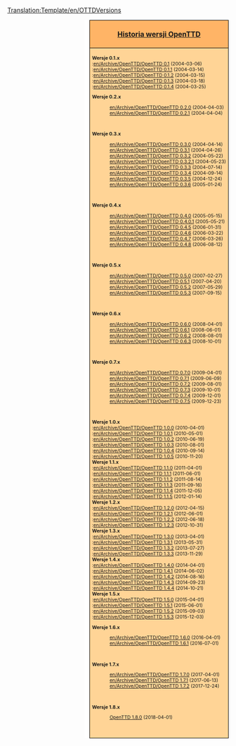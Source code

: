 <noinclude>[[Translation:Template/en/OTTDVersions]]</noinclude><noinclude>{{en/other languages|en=Template:OTTDVersions|pl=Template:OTTDWersje}}{{en/-}}
</noinclude><div style="float:right; padding-left:12px; background:#ffffff;">
<div style="border:1px solid #000000; background:#ffb466; padding:5px; -moz-border-radius-topleft:5px; -moz-border-radius-topright:5px; font-size: 12pt;">
<center><strong><font size="3">[[pl/Archive/OpenTTD/Historia wersji OpenTTD|Historia wersji OpenTTD]]</font></strong></center>
</div>
<div style="border:1px solid black; border-top-width: 0px; background:#ffd496; padding:5px; -moz-border-radius-bottomleft:5px; -moz-border-radius-bottomright:8px; font-size: 8pt;">
'''Wersje 0.1.x'''<br>
:[[en/Archive/OpenTTD/OpenTTD 0.1]] (2004-03-06)<br>
:[[en/Archive/OpenTTD/OpenTTD 0.1.1]] (2004-03-14)<br>
:[[en/Archive/OpenTTD/OpenTTD 0.1.2]] (2004-03-15)<br>
:[[en/Archive/OpenTTD/OpenTTD 0.1.3]] (2004-03-18)<br>
:[[en/Archive/OpenTTD/OpenTTD 0.1.4]] (2004-03-25)<br>
<!--
'''Wersje 0.2.x'''<br>
:[[OpenTTD 0.2.0]] (2004-04-03)<br>
:[[OpenTTD 0.2.1]] (2004-04-04)<br>

'''Wersje 0.3.x'''<br>
:[[OpenTTD 0.3.0]] (2004-04-14)<br>
:[[OpenTTD 0.3.1]] (2004-04-26)<br>
:[[OpenTTD 0.3.2]] (2004-05-22)<br>
:[[OpenTTD 0.3.2.1]] (2004-05-23)<br>
:[[OpenTTD 0.3.3]] (2004-07-14)<br>
:[[OpenTTD 0.3.4]] (2004-09-14)<br>
:[[OpenTTD 0.3.5]] (2004-12-24)<br>
:[[OpenTTD 0.3.6]] (2005-01-24)<br>

'''Wersje 0.4.x'''<br>
:[[OpenTTD 0.4.0]] (2005-05-15)<br>
:[[OpenTTD 0.4.0.1]] (2005-05-21)<br>
:[[OpenTTD 0.4.5]] (2006-01-31)<br>
:[[OpenTTD 0.4.6]] (2006-03-22)<br>
:[[OpenTTD 0.4.7]] (2006-03-26)<br>
:[[OpenTTD 0.4.8]] (2006-08-12)<br>

'''Wersje 0.5.x'''<br>
:[[OpenTTD 0.5.0]] (2007-02-27)<br>
:[[OpenTTD 0.5.1]] (2007-04-20)<br>
:[[OpenTTD 0.5.2]] (2007-05-29)<br>
:[[OpenTTD 0.5.3]] (2007-09-15)<br>

'''Wersje 0.6.x'''<br>
:[[OpenTTD 0.6.0]] (2008-04-01)<br>
:[[OpenTTD 0.6.1]] (2008-06-01)<br>
:[[OpenTTD 0.6.2]] (2008-08-01)<br>
:[[OpenTTD 0.6.3]] (2008-10-01)<br>

'''Wersje '0.7.x'''<br>
:[[OpenTTD 0.7.0]] (2009-04-01)<br>
:[[OpenTTD 0.7.1]] (2009-06-09)<br>
:[[OpenTTD 0.7.2]] (2009-08-01)<br>
:[[OpenTTD 0.7.3]] (2009-10-01)<br>
:[[OpenTTD 0.7.4]] (2009-12-01)<br>
:[[OpenTTD 0.7.5]] (2009-12-23)<br>
-->
<div class="mw-collapsible {{#ifeq:{{{expand}}}|0.2| |mw-collapsed}}" style="clear:both">
'''Wersje 0.2.x'''
<div class="mw-collapsible-content">
:[[en/Archive/OpenTTD/OpenTTD 0.2.0]] (2004-04-03)
:[[en/Archive/OpenTTD/OpenTTD 0.2.1]] (2004-04-04)
<br/>
</div>
</div>

<div class="mw-collapsible {{#ifeq:{{{expand}}}|0.3| |mw-collapsed}}" style="clear:both">
'''Wersje 0.3.x'''
<div class="mw-collapsible-content">
:[[en/Archive/OpenTTD/OpenTTD 0.3.0]] (2004-04-14)
:[[en/Archive/OpenTTD/OpenTTD 0.3.1]] (2004-04-26)
:[[en/Archive/OpenTTD/OpenTTD 0.3.2]] (2004-05-22)
:[[en/Archive/OpenTTD/OpenTTD 0.3.2.1]] (2004-05-23)
:[[en/Archive/OpenTTD/OpenTTD 0.3.3]] (2004-07-14)
:[[en/Archive/OpenTTD/OpenTTD 0.3.4]] (2004-09-14)
:[[en/Archive/OpenTTD/OpenTTD 0.3.5]] (2004-12-24)
:[[en/Archive/OpenTTD/OpenTTD 0.3.6]] (2005-01-24)
<br/>
</div>
</div>

<div class="mw-collapsible {{#ifeq:{{{expand}}}|0.4| |mw-collapsed}}" style="clear:both">
'''Wersje 0.4.x'''
<div class="mw-collapsible-content">
:[[en/Archive/OpenTTD/OpenTTD 0.4.0]] (2005-05-15)
:[[en/Archive/OpenTTD/OpenTTD 0.4.0.1]] (2005-05-21)
:[[en/Archive/OpenTTD/OpenTTD 0.4.5]] (2006-01-31)
:[[en/Archive/OpenTTD/OpenTTD 0.4.6]] (2006-03-22)
:[[en/Archive/OpenTTD/OpenTTD 0.4.7]] (2006-03-26)
:[[en/Archive/OpenTTD/OpenTTD 0.4.8]] (2006-08-12)
<br/>
</div>
</div>

<div class="mw-collapsible {{#ifeq:{{{expand}}}|0.5| |mw-collapsed}}" style="clear:both">
'''Wersje 0.5.x'''
<div class="mw-collapsible-content">
:[[en/Archive/OpenTTD/OpenTTD 0.5.0]] (2007-02-27)
:[[en/Archive/OpenTTD/OpenTTD 0.5.1]] (2007-04-20)
:[[en/Archive/OpenTTD/OpenTTD 0.5.2]] (2007-05-29)
:[[en/Archive/OpenTTD/OpenTTD 0.5.3]] (2007-09-15)
<br/>
</div>
</div>

<div class="mw-collapsible {{#ifeq:{{{expand}}}|0.6| |mw-collapsed}}" style="clear:both">
'''Wersje 0.6.x'''
<div class="mw-collapsible-content">
:[[en/Archive/OpenTTD/OpenTTD 0.6.0]] (2008-04-01)
:[[en/Archive/OpenTTD/OpenTTD 0.6.1]] (2008-06-01)
:[[en/Archive/OpenTTD/OpenTTD 0.6.2]] (2008-08-01)
:[[en/Archive/OpenTTD/OpenTTD 0.6.3]] (2008-10-01)
<br/>
</div>
</div>

<div class="mw-collapsible {{#ifeq:{{{expand}}}|0.7| |mw-collapsed}}" style="clear:both">
'''Wersje 0.7.x'''
<div class="mw-collapsible-content">
:[[en/Archive/OpenTTD/OpenTTD 0.7.0]] (2009-04-01)
:[[en/Archive/OpenTTD/OpenTTD 0.7.1]] (2009-06-09)
:[[en/Archive/OpenTTD/OpenTTD 0.7.2]] (2009-08-01)
:[[en/Archive/OpenTTD/OpenTTD 0.7.3]] (2009-10-01)
:[[en/Archive/OpenTTD/OpenTTD 0.7.4]] (2009-12-01)
:[[en/Archive/OpenTTD/OpenTTD 0.7.5]] (2009-12-23)
<br/>
</div>
</div>

'''Wersje 1.0.x'''<br>
:[[en/Archive/OpenTTD/OpenTTD 1.0.0]] (2010-04-01)<br>
:[[en/Archive/OpenTTD/OpenTTD 1.0.1]] (2010-05-01)<br>
:[[en/Archive/OpenTTD/OpenTTD 1.0.2]] (2010-06-19)<br>
:[[en/Archive/OpenTTD/OpenTTD 1.0.3]] (2010-08-01)<br>
:[[en/Archive/OpenTTD/OpenTTD 1.0.4]] (2010-09-14)<br>
:[[en/Archive/OpenTTD/OpenTTD 1.0.5]] (2010-11-20)<br>

'''Wersje 1.1.x'''<br>
:[[en/Archive/OpenTTD/OpenTTD 1.1.0]] (2011-04-01)<br>
:[[en/Archive/OpenTTD/OpenTTD 1.1.1]] (2011-06-01)<br>
:[[en/Archive/OpenTTD/OpenTTD 1.1.2]] (2011-08-14)<br>
:[[en/Archive/OpenTTD/OpenTTD 1.1.3]] (2011-09-16)<br>
:[[en/Archive/OpenTTD/OpenTTD 1.1.4]] (2011-12-05)<br>
:[[en/Archive/OpenTTD/OpenTTD 1.1.5]] (2012-01-14)<br>

'''Wersje 1.2.x'''<br>
:[[en/Archive/OpenTTD/OpenTTD 1.2.0]] (2012-04-15)<br>
:[[en/Archive/OpenTTD/OpenTTD 1.2.1]] (2012-06-01)<br>
:[[en/Archive/OpenTTD/OpenTTD 1.2.2]] (2012-06-18)<br>
:[[en/Archive/OpenTTD/OpenTTD 1.2.3]] (2012-10-31)<br>

'''Wersje 1.3.x'''<br>
:[[en/Archive/OpenTTD/OpenTTD 1.3.0]] (2013-04-01)<br>
:[[en/Archive/OpenTTD/OpenTTD 1.3.1]] (2013-05-31)<br>
:[[en/Archive/OpenTTD/OpenTTD 1.3.2]] (2013-07-27)<br>
:[[en/Archive/OpenTTD/OpenTTD 1.3.3]] (2013-11-29)<br>

'''Wersje 1.4.x'''<br>
:[[en/Archive/OpenTTD/OpenTTD 1.4.0]] (2014-04-01)<br>
:[[en/Archive/OpenTTD/OpenTTD 1.4.1]] (2014-06-02)<br>
:[[en/Archive/OpenTTD/OpenTTD 1.4.2]] (2014-08-16)<br>
:[[en/Archive/OpenTTD/OpenTTD 1.4.3]] (2014-09-23)<br>
:[[en/Archive/OpenTTD/OpenTTD 1.4.4]] (2014-10-21)<br>

'''Wersje 1.5.x'''<br>
:[[en/Archive/OpenTTD/OpenTTD 1.5.0]] (2015-04-01)<br>
:[[en/Archive/OpenTTD/OpenTTD 1.5.1]] (2015-06-01)<br>
:[[en/Archive/OpenTTD/OpenTTD 1.5.2]] (2015-09-03)<br>
:[[en/Archive/OpenTTD/OpenTTD 1.5.3]] (2015-12-03)<br>
<!--
'''Wersje 1.6.x'''<br>
''[[OpenTTD 1.6.0]] (2015-04-01)''<br>-->
<div class="mw-collapsible {{#ifeq:{{{expand}}}|1.6| |mw-collapsed}}" style="clear:both">
'''Wersje 1.6.x'''
<div class="mw-collapsible-content">
:[[en/Archive/OpenTTD/OpenTTD 1.6.0]] (2016-04-01)
:[[en/Archive/OpenTTD/OpenTTD 1.6.1]] (2016-07-01)
<br/>
</div>
</div>

<div class="mw-collapsible {{#ifeq:{{{expand}}}|1.7| |mw-collapsed}}" style="clear:both">
'''Wersje 1.7.x'''
<div class="mw-collapsible-content">
:[[en/Archive/OpenTTD/OpenTTD 1.7.0]] (2017-04-01)
:[[en/Archive/OpenTTD/OpenTTD 1.7.1]] (2017-06-13)
:[[en/Archive/OpenTTD/OpenTTD 1.7.2]] (2017-12-24)
<br/>
</div>
</div>
<!--
<div class="mw-collapsible {{#ifeq:{{{expand}}}|1.8| |mw-collapsed}}" style="clear:both">
'''1.8.x Wydawnictwa'''
<div class="mw-collapsible-content">
:[[OpenTTD 1.8.0]] (2018-04-01)
<br/>
</div>
</div>

'''Wersje 1.8.x'''<br>
''[[OpenTTD 1.8.0]] (2018-04-01)''<br>-->

<div class="mw-collapsible {{#ifeq:{{{expand|1.8}}}|1.8| |mw-collapsed}}" style="clear:both">
'''Wersje 1.8.x'''
<div class="mw-collapsible-content">
:[[pl/Archive/OpenTTD/OpenTTD 1.8.0|OpenTTD 1.8.0]] (2018-04-01)
<br/>
</div>
</div>

</div>
</div>